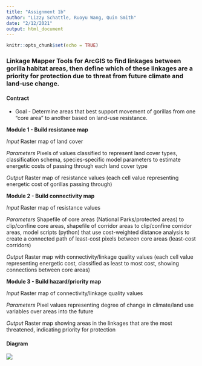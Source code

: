 ```yaml
---
title: "Assignment 1b"
author: "Lizzy Schattle, Ruoyu Wang, Quin Smith"
date: "2/12/2021"
output: html_document
---
```


```r
knitr::opts_chunk$set(echo = TRUE)
```

### Linkage Mapper Tools for ArcGIS to find linkages between gorilla habitat areas, then define which of these linkages are a priority for protection due to threat from future climate and land-use change. 

#### Contract

- Goal - Determine areas that best support movement of gorillas from one "core area" to another based on land-use resistance.

**Module 1 - Build resistance map**

*Input* Raster map of land cover

*Parameters* Pixels of values classified to represent land cover types, classification schema, species-specific model parameters to estimate energetic costs of passing through each land cover type 

*Output* Raster map of resistance values (each cell value representing energetic cost of gorillas passing through)

**Module 2 - Build connectivity map**

*Input* Raster map of resistance values

*Parameters* Shapefile of core areas (National Parks/protected areas) to clip/confine core areas, shapefile of corridor areas to clip/confine corridor areas, model scripts (python) that use cost-weighted distance analysis to create a connected path of least-cost pixels between core areas (least-cost corridors)

*Output*  Raster map with connectivity/linkage quality values (each cell value representing energetic cost, classified as least to most cost, showing connections between core areas) 

**Module 3 - Build hazard/priority map**

*Input* Raster map of connectivity/linkage quality values

*Parameters* Pixel values representing degree of change in climate/land use variables over areas into the future

*Output* Raster map showing areas in the linkages that are the most threatened, indicating priority for protection

#### Diagram

![](images/a1b_diagram.png)








